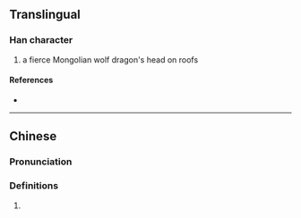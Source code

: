 {{character info/new}}
==Translingual==

===Han character===
{{Han char|rn=94|rad=犬|as=04|sn=7|four=|canj=KHNDU|ids=⿰犭孔}}

# a fierce Mongolian wolf dragon's head on roofs

====References====
* {{Han ref|kx=0707.050|dkj=20271|dj=1119.220|hdz=21338.020|uh=72BC|ud=29372}}

----

==Chinese==
{{zh-forms}}

===Pronunciation===
{{zh-pron
|m=hǒu
|m-s=
|dg=
|c=
|c-t=
|g=
|h=pfs=
|j=
|mb=
|md=
|mn=
|mn-t=
|w=
|x=
|mc=y
|oc=y
|cat=n
}}

===Definitions===
{{zh-hanzi}}

# {{rfdef|lang=zh}}
